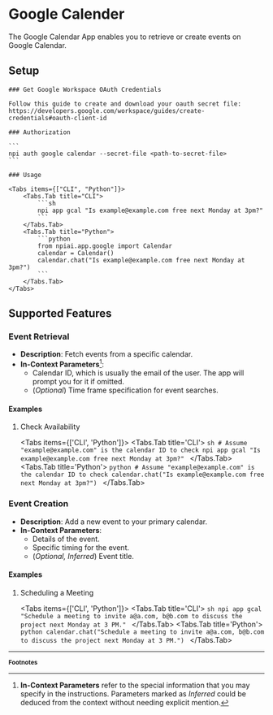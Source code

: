 
# Google Calender

The Google Calendar App enables you to retrieve or create events on Google Calendar.

## Setup

<Steps>

    ### Get Google Workspace OAuth Credentials

    Follow this guide to create and download your oauth secret file: https://developers.google.com/workspace/guides/create-credentials#oauth-client-id

    ### Authorization

    ```
    npi auth google calendar --secret-file <path-to-secret-file>
    ```

    ### Usage

    <Tabs items={["CLI", "Python"]}>
        <Tabs.Tab title="CLI">
            ```sh
            npi app gcal "Is example@example.com free next Monday at 3pm?"
            ```
        </Tabs.Tab>
        <Tabs.Tab title="Python">
            ```python
            from npiai.app.google import Calendar
            calendar = Calendar()
            calendar.chat("Is example@example.com free next Monday at 3pm?")
            ```
        </Tabs.Tab>
    </Tabs>

</Steps>

## Supported Features

### Event Retrieval

- **Description**: Fetch events from a specific calendar.
- **In-Context Parameters**[^1]:
  - Calendar ID, which is usually the email of the user. The app will prompt you for it if omitted.
  - (_Optional_) Time frame specification for event searches.

<h4 className='examples'>Examples</h4>

1.  Check Availability

    <Tabs items={['CLI', 'Python']}>
        <Tabs.Tab title='CLI'>
            ```sh
            # Assume "example@example.com" is the calendar ID to check
            npi app gcal "Is example@example.com free next Monday at 3pm?"
            ```
        </Tabs.Tab>
        <Tabs.Tab title='Python'>
            ```python
            # Assume "example@example.com" is the calendar ID to check
            calendar.chat("Is example@example.com free next Monday at 3pm?")
            ```
        </Tabs.Tab>
    </Tabs>

### Event Creation

- **Description**: Add a new event to your primary calendar.
- **In-Context Parameters**:
  - Details of the event.
  - Specific timing for the event.
  - (_Optional, Inferred_) Event title.

<h4 className='examples'>Examples</h4>

1.  Scheduling a Meeting

    <Tabs items={['CLI', 'Python']}>
        <Tabs.Tab title='CLI'>
            ```sh
            npi app gcal "Schedule a meeting to invite a@a.com, b@b.com to discuss the project next Monday at 3 PM."
            ```
        </Tabs.Tab>
        <Tabs.Tab title='Python'>
            ```python
            calendar.chat("Schedule a meeting to invite a@a.com, b@b.com to discuss the project next Monday at 3 PM.")
            ```
        </Tabs.Tab>
    </Tabs>

<FeatureRequest />

---
<b><small>Footnotes</small></b>

[^1]: **In-Context Parameters** refer to the special information that you may specify in the instructions. Parameters marked as _Inferred_ could be deduced from the context without needing explicit mention.
